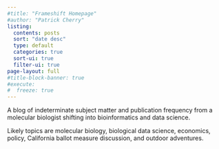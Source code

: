 ```yaml
---
#title: "Frameshift Homepage"
#author: "Patrick Cherry"
listing:
  contents: posts
  sort: "date desc"
  type: default
  categories: true
  sort-ui: true
  filter-ui: true
page-layout: full
#title-block-banner: true
#execute:
#  freeze: true
---
```


A blog of indeterminate subject matter and publication frequency from a molecular biologist shifting into bioinformatics and data science.

Likely topics are molecular biology, biological data science, economics, policy, California ballot measure discussion, and outdoor adventures.

```{=html}
<a rel="me" href="https://genomic.social/@pcherry"> </a>
```